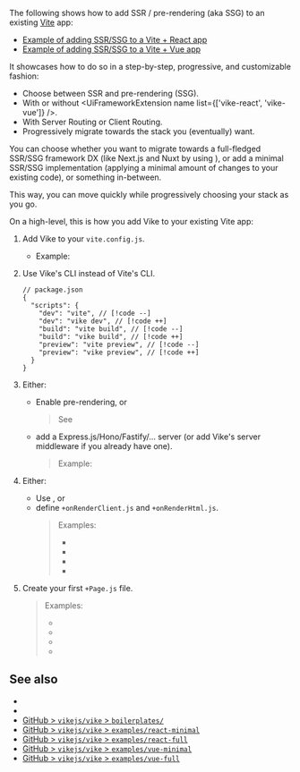 
The following shows how to add SSR / <Link href="/pre-rendering">pre-rendering (aka SSG)</Link> to an existing [Vite](https://vitejs.dev) app:
 - [Example of adding SSR/SSG to a Vite + React app](https://github.com/brillout/vite-to-vike)
 - [Example of adding SSR/SSG to a Vite + Vue app](https://github.com/brillout/vite-to-vike/tree/vue)

It showcases how to do so in a step-by-step, progressive, and customizable fashion:
- Choose between SSR and pre-rendering (SSG).
- With or without <UiFrameworkExtension name list={['vike-react', 'vike-vue']} />.
- With <Link href="/server-routing">Server Routing</Link> or <Link href="/client-routing">Client Routing</Link>.
- Progressively migrate towards the stack you (eventually) want.

You can choose whether you want to migrate towards a full-fledged SSR/SSG framework DX (like Next.js and Nuxt by using <UiFrameworkExtension name />), or add a minimal SSR/SSG implementation (applying a minimal amount of changes to your existing code), or something in-between.

This way, you can move quickly while progressively choosing your stack as you go.

On a high-level, this is how you add Vike to your existing Vite app:

1. Add Vike to your `vite.config.js`.

   - Example: <RepoLink path="/boilerplates/boilerplate-react/vite.config.js" />

1. Use Vike's CLI instead of Vite's CLI.
   ```json5
   // package.json
   {
     "scripts": {
       "dev": "vite", // [!code --]
       "dev": "vike dev", // [!code ++]
       "build": "vite build", // [!code --]
       "build": "vike build", // [!code ++]
       "preview": "vite preview", // [!code --]
       "preview": "vike preview", // [!code ++]
     }
   }
   ```

1. Either:
   - Enable pre-rendering, or
     > See <Link href="/pre-rendering" />
   - add a <Link href="/express">Express.js</Link>/<Link href="/hono">Hono</Link>/<Link href="/fastify">Fastify</Link>/<Link href="/server">...</Link> server (or add <Link href="/renderPage">Vike's server middleware</Link> if you already have one).
     > Example: <RepoLink path="/boilerplates/boilerplate-react/server/index.js" />

1. Either:
   - Use <UiFrameworkExtension name />, or
   - define <Link href="/onAfterRenderClient">`+onRenderClient.js`</Link> and <Link href="/onRenderHtml">`+onRenderHtml.js`</Link>.
     > Examples:
     > - <RepoLink text="Vue" path="/boilerplates/boilerplate-vue/renderer/" />
     > - <RepoLink text="Vue + TypeScript" path="/boilerplates/boilerplate-vue-ts/renderer/" />
     > - <RepoLink text="React" path="/boilerplates/boilerplate-react/renderer/" />
     > - <RepoLink text="React + TypeScript" path="/boilerplates/boilerplate-react-ts/renderer/" />

1. Create your first <Link href="/Page">`+Page.js`</Link> file.
   > Examples:
   > - <RepoLink text="Vue" path="/boilerplates/boilerplate-vue/pages/index/+Page.vue" />
   > - <RepoLink text="Vue + TypeScript" path="/boilerplates/boilerplate-vue-ts/pages/index/+Page.vue" />
   > - <RepoLink text="React" path="/boilerplates/boilerplate-react/pages/index/+Page.jsx" />
   > - <RepoLink text="React + TypeScript" path="/boilerplates/boilerplate-react-ts/pages/index/+Page.tsx" />


## See also

- <Link href="/new" />
- <Link href="/new/core" />
- [GitHub > `vikejs/vike` > `boilerplates/`](https://github.com/vikejs/vike/tree/main/packages/create-vike-core)
- [GitHub > `vikejs/vike` > `examples/react-minimal`](https://github.com/vikejs/vike/tree/main/examples/react-minimal)
- [GitHub > `vikejs/vike` > `examples/react-full`](https://github.com/vikejs/vike/tree/main/examples/react-full)
- [GitHub > `vikejs/vike` > `examples/vue-minimal`](https://github.com/vikejs/vike/tree/main/examples/vue-minimal)
- [GitHub > `vikejs/vike` > `examples/vue-full`](https://github.com/vikejs/vike/tree/main/examples/vue-full)
